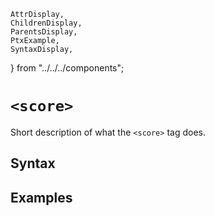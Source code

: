     AttrDisplay,
    ChildrenDisplay,
    ParentsDisplay,
    PtxExample,
    SyntaxDisplay,
} from "../../../components";

# `<score>`

Short description of what the `<score>` tag does.

## Syntax

<SyntaxDisplay name="score" />

## Examples

    